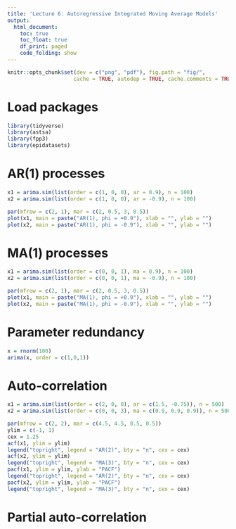 ```yaml
---
title: 'Lecture 6: Autoregressive Integrated Moving Average Models'
output:
  html_document:
    toc: true
    toc_float: true
    df_print: paged
    code_folding: show
---
```


```r
knitr::opts_chunk$set(dev = c("png", "pdf"), fig.path = "fig/",
                     cache = TRUE, autodep = TRUE, cache.comments = TRUE)
```

# Load packages

```r
library(tidyverse)
library(astsa)
library(fpp3)
library(epidatasets)
```

# AR(1) processes

```r
x1 = arima.sim(list(order = c(1, 0, 0), ar = 0.9), n = 100)
x2 = arima.sim(list(order = c(1, 0, 0), ar = -0.9), n = 100)

par(mfrow = c(2, 1), mar = c(2, 0.5, 3, 0.5))
plot(x1, main = paste("AR(1), phi = +0.9"), xlab = "", ylab = "")
plot(x2, main = paste("AR(1), phi = -0.9"), xlab = "", ylab = "")
```

# MA(1) processes

```r
x1 = arima.sim(list(order = c(0, 0, 1), ma = 0.9), n = 100)
x2 = arima.sim(list(order = c(0, 0, 1), ma = -0.9), n = 100)

par(mfrow = c(2, 1), mar = c(2, 0.5, 3, 0.5))
plot(x1, main = paste("MA(1), phi = +0.9"), xlab = "", ylab = "")
plot(x2, main = paste("MA(1), phi = -0.9"), xlab = "", ylab = "")
```

# Parameter redundancy

```r
x = rnorm(100)
arima(x, order = c(1,0,1))
```

# Auto-correlation

```r
x1 = arima.sim(list(order = c(2, 0, 0), ar = c(1.5, -0.75)), n = 500)
x2 = arima.sim(list(order = c(0, 0, 3), ma = c(0.9, 0.9, 0.9)), n = 500)

par(mfrow = c(2, 2), mar = c(4.5, 4.5, 0.5, 0.5))
ylim = c(-1, 1)
cex = 1.25
acf(x1, ylim = ylim)
legend("topright", legend = "AR(2)", bty = "n", cex = cex) 
acf(x2, ylim = ylim)
legend("topright", legend = "MA(3)", bty = "n", cex = cex) 
pacf(x1, ylim = ylim, ylab = "PACF") 
legend("topright", legend = "AR(2)", bty = "n", cex = cex) 
pacf(x2, ylim = ylim, ylab = "PACF")
legend("topright", legend = "MA(3)", bty = "n", cex = cex) 
```

# Partial auto-correlation